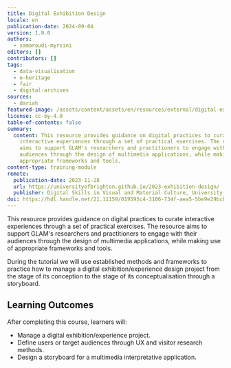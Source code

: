 ```yaml
---
title: Digital Exhibition Design
locale: en
publication-date: 2024-09-04
version: 1.0.0
authors:
  - samaroudi-myrsini
editors: []
contributors: []
tags:
  - data-visualisation
  - e-heritage
  - fair
  - digital-archives
sources:
  - dariah
featured-image: /assets/content/assets/en/resources/external/digital-exhibition-design/featured-image.png
license: cc-by-4.0
table-of-contents: false
summary:
  content: This resource provides guidance on digital practices to curate
    interactive experiences through a set of practical exercises. The resource
    aims to support GLAM's researchers and practitioners to engage with their
    audiences through the design of multimedia applications, while making use of
    appropriate frameworks and tools.
content-type: training-module
remote:
  publication-date: 2023-11-28
  url: https://universityofbrighton.github.io/2023-exhibition-design/
  publisher: Digital Skills in Visual and Material Culture, University of Brighton
doi: https://hdl.handle.net/21.11159/019595c4-3106-734f-aea5-5be9e29bcb2a
---
```

This resource provides guidance on digital practices to curate interactive experiences through a set of practical exercises. The resource aims to support GLAM's researchers and practitioners to engage with their audiences through the design of multimedia applications, while making use of appropriate frameworks and tools.

During the tutorial we will use established methods and frameworks to practice how to manage a digital exhibition/experience design project from the stage of its conception to the stage of its conceptualisation through a storyboard.

## **Learning Outcomes**

After completing this course, learners will:

* Manage a digital exhibition/experience project.
* Define users or target audiences through UX and visitor research methods.
* Design a storyboard for a multimedia interpretative application.

<ExternalResource title="Interested in learning more?" subtitle="Check out the tutorial: Digital Exhibition Design" url="https://universityofbrighton.github.io/2023-exhibition-design/" />
